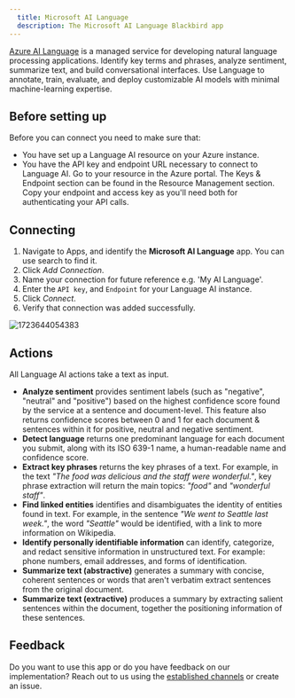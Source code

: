 ```yaml
---
  title: Microsoft AI Language
  description: The Microsoft AI Language Blackbird app
---
```


<LinkCard title="View on Github" target="_blank" href="https://github.com/bb-io/MicrosoftAILanguage" icon="github" />

[Azure AI Language](https://azure.microsoft.com/en-us/products/ai-services/ai-language) is a managed service for developing natural language processing applications. Identify key terms and phrases, analyze sentiment, summarize text, and build conversational interfaces. Use Language to annotate, train, evaluate, and deploy customizable AI models with minimal machine-learning expertise.

## Before setting up

Before you can connect you need to make sure that:

- You have set up a Language AI resource on your Azure instance.
- You have the API key and endpoint URL necessary to connect to Language AI. Go to your resource in the Azure portal. The Keys & Endpoint section can be found in the Resource Management section. Copy your endpoint and access key as you'll need both for authenticating your API calls.

## Connecting

1. Navigate to Apps, and identify the **Microsoft AI Language** app. You can use search to find it.
2. Click _Add Connection_.
3. Name your connection for future reference e.g. 'My AI Language'.
4. Enter the `API key`, and `Endpoint` for your Language AI instance.
5. Click _Connect_.
6. Verify that connection was added successfully.

![1723644054383](https://raw.githubusercontent.com/bb-io/MicrosoftAILanguage/main/image/README/1723644054383.png)

## Actions

All Language AI actions take a text as input.

- **Analyze sentiment** provides sentiment labels (such as "negative", "neutral" and "positive") based on the highest confidence score found by the service at a sentence and document-level. This feature also returns confidence scores between 0 and 1 for each document & sentences within it for positive, neutral and negative sentiment.
- **Detect language** returns one predominant language for each document you submit, along with its ISO 639-1 name, a human-readable name and confidence score.
- **Extract key phrases** returns the key phrases of a text. For example, in the text _"The food was delicious and the staff were wonderful."_, key phrase extraction will return the main topics: _"food"_ and _"wonderful staff"_.
- **Find linked entities**  identifies and disambiguates the identity of entities found in text. For example, in the sentence _"We went to Seattle last week."_, the word _"Seattle"_ would be identified, with a link to more information on Wikipedia.
- **Identify personally identifiable information** can identify, categorize, and redact sensitive information in unstructured text. For example: phone numbers, email addresses, and forms of identification.
- **Summarize text (abstractive)** generates a summary with concise, coherent sentences or words that aren't verbatim extract sentences from the original document.
- **Summarize text (extractive)** produces a summary by extracting salient sentences within the document, together the positioning information of these sentences.

## Feedback

Do you want to use this app or do you have feedback on our implementation? Reach out to us using the [established channels](https://www.blackbird.io/) or create an issue.

